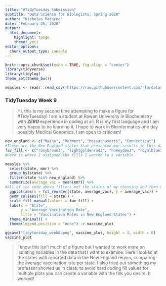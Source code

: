 ```yaml
---
title: "#TidyTuesday Submission"
subtitle: "Data Science for Biologists, Spring 2020"
author: "Nicholas Paterna"
date: "February 25, 2020"
output:
  html_document:
    highlight: tango
    theme: yeti
editor_options: 
  chunk_output_type: console
---
```


```r
knitr::opts_chunk$set(echo = TRUE, fig.align = "center")
library(tidyverse)
library(tidylog)
theme_set(theme_bw())

measles <- readr::read_csv('https://raw.githubusercontent.com/rfordatascience/tidytuesday/master/data/2020/2020-02-25/measles.csv')
```

### TidyTuesday Week 9
> Hi, this is my second time attempting to make a figure for #TidyTuesday! I am a student at Rowan University in Biochemistry with **_ZERO_** experience in coding at all. R is my first language and I am very happy to be learning it, I hope to work in Bioinformatics one day possibly Medical Genomics. I am open to criticism!

```r

new_england <- c("Maine", "Vermont", "Massachusetts", "Connecticut")
#These are the New England states that presented mmr results in this dataset.
fav_fill <- c("rosybrown3", "lightgoldenrod3", "honeydew3", "royalblue3")
#Here is where I assigned the fills I wanted to a variable.

measles %>%
  select(state, mmr) %>%
  group_by(state) %>%
  filter(state %in% new_england) %>%
  summarize(average_vac = mean(mmr)) %>%
#All of the code above filters out the states of my choosing and then manipulates the data to show only the average vaccination rate per state.
  ggplot(aes(x = fct_reorder(state, average_vac), y = average_vac)) +
  geom_col(aes(fill = state)) +
  scale_fill_manual(values = fav_fill) +
  labs(x = "State",
       y = "Average Vaccination Rate",
       title = "Vaccination Rates in New England States") +
  theme_minimal() +
  theme(legend.position = "none") -> vaccine_plot

ggsave("tidytuesday_week8.png", vaccine_plot, height = 4, width = 6)
vaccine_plot
```

> I know this isn't much of a figure but I wanted to work more on isolating variables in the data that I want to examine. Here I looked at the states with reported data in the New England region, comparing the average vaccination rate per state. I also tried out something my professor showed us in class; to avoid hard coding fill values for multiple plots you can create a variable with the fills you desire. It worked!


